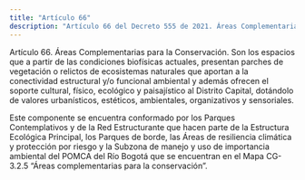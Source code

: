 ```yaml
---
title: "Artículo 66"
description: "Artículo 66 del Decreto 555 de 2021. Áreas Complementarias para la Conservación."
---
```


Artículo 66. Áreas Complementarias para la Conservación. Son los espacios que a partir de las condiciones biofísicas actuales, presentan parches de vegetación o relictos de ecosistemas naturales que aportan a la conectividad estructural y/o funcional ambiental y además ofrecen el soporte cultural, físico, ecológico y paisajístico al Distrito Capital, dotándolo de valores urbanísticos, estéticos, ambientales, organizativos y sensoriales.
 
Este componente se encuentra conformado por los Parques Contemplativos y de la Red Estructurante que hacen parte de la Estructura Ecológica Principal, los Parques de borde, las Áreas de resiliencia climática y protección por riesgo y la Subzona de manejo y uso de importancia ambiental del POMCA del Río Bogotá que se encuentran en el Mapa CG-3.2.5 “Áreas complementarias para la conservación”.